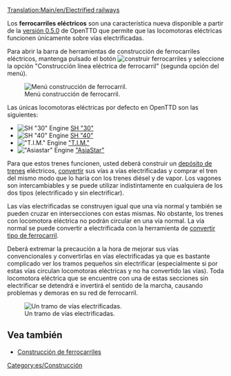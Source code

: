 [[Translation:Main/en/Electrified railways]]{{en/-}}{{Template:Tipos de ferrocarril/Es}}

Los '''ferrocarriles eléctricos''' son una característica nueva disponible a partir de la [[Main/es/OpenTTD 0.5.0|versión 0.5.0]] de OpenTTD que permite que las locomotoras eléctricas funcionen únicamente sobre vías electrificadas.

Para abrir la barra de herramientas de construcción de ferrocarriles eléctricos, mantenga pulsado el botón [[File:en/manual html m772c5b23.png|construir ferrocarriles]] y seleccione la opción "Construcción línea eléctrica de ferrocarril" (segunda opción del menú).

[[File:es/Openttd-rail1.png|none|Menú construcción de ferrocarril.]]

Las únicas locomotoras eléctricas por defecto en OpenTTD son las siguientes:
*[[File:en/Sh30.png|SH "30" Engine]] [[Main/es/SH "30"|SH "30"]]
*[[File:en/Sh40.png|SH "40" Engine]] [[Main/es/SH "40"|SH "40"]]
*[[File:en/Tim.png|"T.I.M." Engine]] [[Main/es/T.I.M|"T.I.M."]]
*[[File:en/Asiastar.png|"Asiastar" Engine]] [[Main/es/AsiaStar|"AsiaStar"]]

Para que estos trenes funcionen, usted deberá construir un [[Main/es/Depósitos|depósito de trenes]] eléctricos, [[Main/es/Convertir tipo de ferrocarril|convertir]] sus vías a vías electrificadas y comprar el tren del mismo modo que lo haría con los trenes diésel y de vapor. Los vagones son intercambiables y se puede utilizar indistintamente en cualquiera de los dos tipos (electrificado y sin electrificar).

Las vías electrificadas se construyen igual que una vía normal y también se pueden cruzar en intersecciones con estas mismas. No obstante, los trenes con locomotora eléctrica no podrán circular en una vía normal. La vía normal se puede convertir a electrificada con la herramienta de [[Main/es/Convertir tipo de ferrocarril|convertir tipo de ferrocarril]].

Deberá extremar la precaución a la hora de mejorar sus vías convencionales y convertirlas en vías electrificadas ya que es bastante complicado ver los tramos pequeños sin electrificar (especialmente si por estas vías circulan locomotoras eléctricas y no ha convertido las vías). Toda locomotora eléctrica que se encuentre con una de estas secciones sin electrificar se detendrá e invertirá el sentido de la marcha, causando problemas y demoras en su red de ferrocarril.

[[File:en/Erailways.png|none|frame|Un tramo de vías electrificadas.]]

{{es/Disponibilidad|0.5|texto=(desde 0.5.0)}}

==Vea también==
*[[Main/es/Construcción de ferrocarriles|Construcción de ferrocarriles]]

[[Category:es/Construcción]]